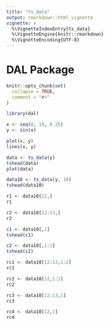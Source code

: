 ```yaml
---
title: "ts_data"
output: rmarkdown::html_vignette
vignette: >
  %\VignetteIndexEntry{ts_data}
  %\VignetteEngine{knitr::rmarkdown}
  %\VignetteEncoding{UTF-8}
---
```


# DAL Package

```r
knitr::opts_chunk$set(
  collapse = TRUE,
  comment = "#>"
)
```

```r
library(dal)
```


```r
x <- seq(0, 10, 0.25)
y <- sin(x)

plot(x, y)
lines(x, y)
```


```r
data <- ts_data(y)
tshead(data)
plot(data)
```


```r
data10 <- ts_data(y, 10)
tshead(data10)
```


```r
r1 <- data10[12,]
r1
```


```r
r2 <- data10[12:13,]
r2
```


```r
c1 <- data10[,1]
tshead(c1)
```


```r
c2 <- data10[,1:2]
tshead(c2)
```


```r
rc1 <- data10[12:13,1:2]
rc1
```


```r
rc2 <- data10[12,1:2]
rc2
```


```r
rc3 <- data10[12:13,1]
rc3
```


```r
rc4 <- data10[12,1]
rc4
```
